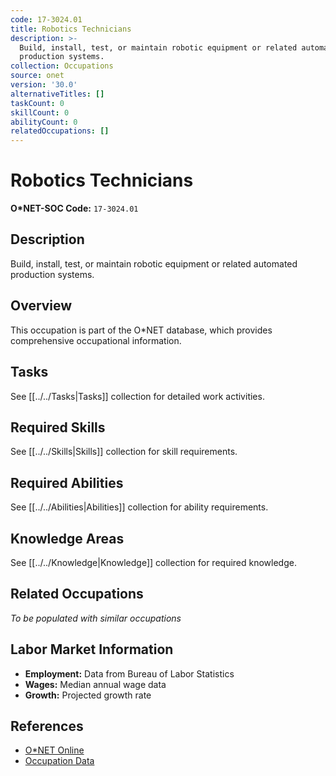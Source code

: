 ```yaml
---
code: 17-3024.01
title: Robotics Technicians
description: >-
  Build, install, test, or maintain robotic equipment or related automated
  production systems.
collection: Occupations
source: onet
version: '30.0'
alternativeTitles: []
taskCount: 0
skillCount: 0
abilityCount: 0
relatedOccupations: []
---
```

# Robotics Technicians

**O*NET-SOC Code:** `17-3024.01`

## Description

Build, install, test, or maintain robotic equipment or related automated production systems.

## Overview

This occupation is part of the O*NET database, which provides comprehensive occupational information.

## Tasks

See [[../../Tasks|Tasks]] collection for detailed work activities.

## Required Skills

See [[../../Skills|Skills]] collection for skill requirements.

## Required Abilities

See [[../../Abilities|Abilities]] collection for ability requirements.

## Knowledge Areas

See [[../../Knowledge|Knowledge]] collection for required knowledge.

## Related Occupations

*To be populated with similar occupations*

## Labor Market Information

- **Employment:** Data from Bureau of Labor Statistics
- **Wages:** Median annual wage data
- **Growth:** Projected growth rate

## References

- [O*NET Online](https://www.onetonline.org/link/summary/17-3024.01)
- [Occupation Data](https://www.onetcenter.org/)
